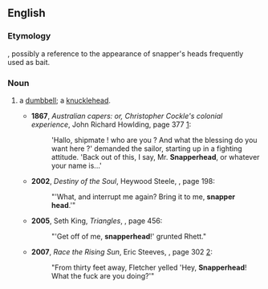 ==English==

===Etymology===
{{compound|en|snapper|head}}, possibly a reference to the appearance of snapper's heads frequently used as bait.

===Noun===
{{en-noun}}

# {{lb|en|slang}} a [[dumbbell]]; a [[knucklehead]].
#* '''1867''', ''Australian capers: or, Christopher Cockle's colonial experience'', John Richard Howlding, page 377 [http://books.google.com/books?id=CMsBAAAAQAAJ]:
#*: 'Hallo, shipmate ! who are you ? And what the blessing do you want here ?' demanded the sailor, starting up in a fighting attitude. 'Back out of this, I say, Mr. '''Snapperhead''', or whatever your name is...'
#* '''2002''', ''Destiny of the Soul'', Heywood Steele, {{ISBN|0595215947}}, page 198:
#*: "'What, and interrupt me again? Bring it to me, '''snapper head'''.'"
#* '''2005''', Seth King, ''Triangles'', {{ISBN|1413471714}}, page 456:
#*: "'Get off of me, '''snapperhead'''!' grunted Rhett."
#* '''2007''', ''Race the Rising Sun'', Eric Steeves, {{ISBN|158832172X}}, page 302 [http://books.google.com/books?id=qGDX7wnPaZAC]:
#*: "From thirty feet away, Fletcher yelled 'Hey, '''Snapperhead'''! What the fuck are you doing?'"